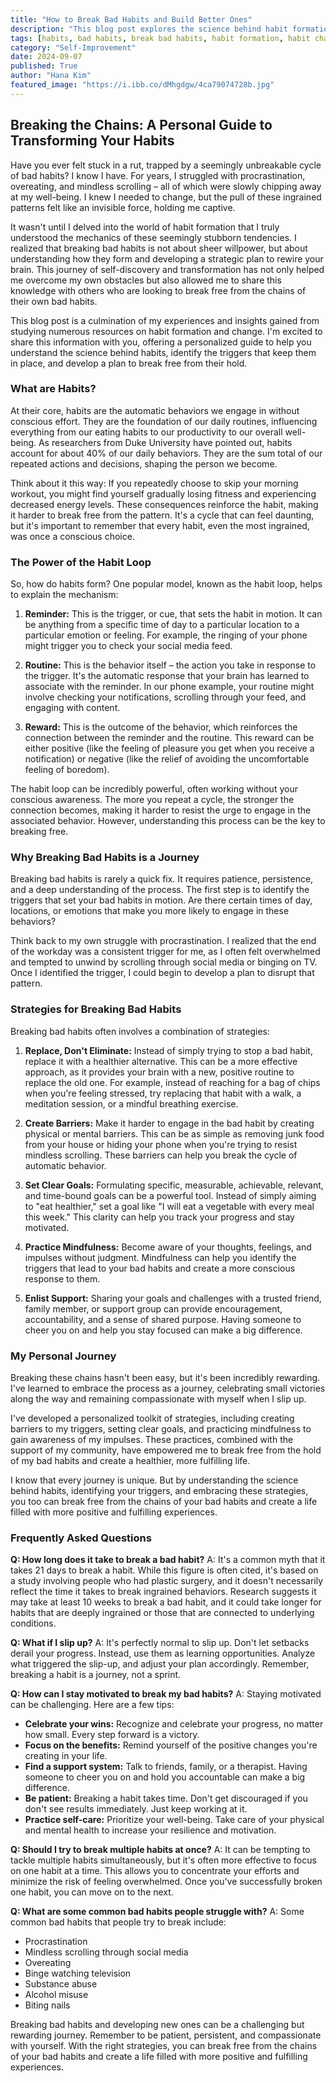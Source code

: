 ```yaml
---
title: "How to Break Bad Habits and Build Better Ones"
description: "This blog post explores the science behind habit formation and provides practical strategies for breaking negative patterns. Learn how to identify triggers, develop replacement habits, and create a plan for lasting change."
tags: [habits, bad habits, break bad habits, habit formation, habit change, self improvement, personal growth, mindfulness, motivation, productivity, wellbeing]
category: "Self-Improvement"
date: 2024-09-07
published: True
author: "Hana Kim"
featured_image: "https://i.ibb.co/dMhgdgw/4ca79074728b.jpg"
---
```


## Breaking the Chains: A Personal Guide to Transforming Your Habits

Have you ever felt stuck in a rut, trapped by a seemingly unbreakable cycle of bad habits? I know I have. For years, I struggled with procrastination, overeating, and mindless scrolling – all of which were slowly chipping away at my well-being. I knew I needed to change, but the pull of these ingrained patterns felt like an invisible force, holding me captive. 

It wasn't until I delved into the world of habit formation that I truly understood the mechanics of these seemingly stubborn tendencies. I realized that breaking bad habits is not about sheer willpower, but about understanding how they form and developing a strategic plan to rewire your brain. This journey of self-discovery and transformation has not only helped me overcome my own obstacles but also allowed me to share this knowledge with others who are looking to break free from the chains of their own bad habits. 

This blog post is a culmination of my experiences and insights gained from studying numerous resources on habit formation and change.  I'm excited to share this information with you, offering a personalized guide to help you understand the science behind habits, identify the triggers that keep them in place, and develop a plan to break free from their hold. 

###  What are Habits?

At their core, habits are the automatic behaviors we engage in without conscious effort. They are the foundation of our daily routines, influencing everything from our eating habits to our productivity to our overall well-being. As researchers from Duke University have pointed out, habits account for about 40% of our daily behaviors.  They are the sum total of our repeated actions and decisions, shaping the person we become. 

Think about it this way: If you repeatedly choose to skip your morning workout, you might find yourself gradually losing fitness and experiencing decreased energy levels. These consequences reinforce the habit, making it harder to break free from the pattern.  It's a cycle that can feel daunting, but it's important to remember that every habit, even the most ingrained, was once a conscious choice. 

### The Power of the Habit Loop

So, how do habits form?  One popular model, known as the habit loop, helps to explain the mechanism:

1. **Reminder:** This is the trigger, or cue, that sets the habit in motion.  It can be anything from a specific time of day to a particular location to a particular emotion or feeling. For example, the ringing of your phone might trigger you to check your social media feed.

2. **Routine:** This is the behavior itself – the action you take in response to the trigger.  It's the automatic response that your brain has learned to associate with the reminder. In our phone example, your routine might involve checking your notifications, scrolling through your feed, and engaging with content. 

3. **Reward:** This is the outcome of the behavior, which reinforces the connection between the reminder and the routine.  This reward can be either positive (like the feeling of pleasure you get when you receive a notification) or negative (like the relief of avoiding the uncomfortable feeling of boredom). 

The habit loop can be incredibly powerful, often working without your conscious awareness. The more you repeat a cycle, the stronger the connection becomes, making it harder to resist the urge to engage in the associated behavior. However, understanding this process can be the key to breaking free. 

### Why Breaking Bad Habits is a Journey

Breaking bad habits is rarely a quick fix. It requires patience, persistence, and a deep understanding of the process. The first step is to identify the triggers that set your bad habits in motion. Are there certain times of day, locations, or emotions that make you more likely to engage in these behaviors? 

Think back to my own struggle with procrastination.  I realized that the end of the workday was a consistent trigger for me, as I often felt overwhelmed and tempted to unwind by scrolling through social media or binging on TV.  Once I identified the trigger, I could begin to develop a plan to disrupt that pattern.

###  Strategies for Breaking Bad Habits

Breaking bad habits often involves a combination of strategies:

1. **Replace, Don't Eliminate:**  Instead of simply trying to stop a bad habit, replace it with a healthier alternative. This can be a more effective approach, as it provides your brain with a new, positive routine to replace the old one. For example, instead of reaching for a bag of chips when you're feeling stressed, try replacing that habit with a walk, a meditation session, or a mindful breathing exercise. 

2. **Create Barriers:**  Make it harder to engage in the bad habit by creating physical or mental barriers. This can be as simple as removing junk food from your house or hiding your phone when you're trying to resist mindless scrolling.  These barriers can help you break the cycle of automatic behavior.

3. **Set Clear Goals:**  Formulating specific, measurable, achievable, relevant, and time-bound goals can be a powerful tool.  Instead of simply aiming to "eat healthier," set a goal like "I will eat a vegetable with every meal this week."  This clarity can help you track your progress and stay motivated. 

4. **Practice Mindfulness:**  Become aware of your thoughts, feelings, and impulses without judgment.  Mindfulness can help you identify the triggers that lead to your bad habits and create a more conscious response to them. 

5. **Enlist Support:**  Sharing your goals and challenges with a trusted friend, family member, or support group can provide encouragement, accountability, and a sense of shared purpose.  Having someone to cheer you on and help you stay focused can make a big difference.

###  My Personal Journey

Breaking these chains hasn't been easy, but it's been incredibly rewarding.  I've learned to embrace the process as a journey, celebrating small victories along the way and remaining compassionate with myself when I slip up.  

I've developed a personalized toolkit of strategies, including creating barriers to my triggers, setting clear goals, and practicing mindfulness to gain awareness of my impulses.  These practices, combined with the support of my community, have empowered me to break free from the hold of my bad habits and create a healthier, more fulfilling life. 

I know that every journey is unique. But by understanding the science behind habits, identifying your triggers, and embracing these strategies, you too can break free from the chains of your bad habits and create a life filled with more positive and fulfilling experiences. 

###  Frequently Asked Questions

**Q: How long does it take to break a bad habit?**
A: It's a common myth that it takes 21 days to break a habit. While this figure is often cited, it's based on a study involving people who had plastic surgery, and it doesn't necessarily reflect the time it takes to break ingrained behaviors. Research suggests it may take at least 10 weeks to break a bad habit, and it could take longer for habits that are deeply ingrained or those that are connected to underlying conditions.

**Q:  What if I slip up?**
A: It's perfectly normal to slip up. Don't let setbacks derail your progress. Instead, use them as learning opportunities. Analyze what triggered the slip-up, and adjust your plan accordingly. Remember, breaking a habit is a journey, not a sprint.

**Q:  How can I stay motivated to break my bad habits?**
A:  Staying motivated can be challenging.  Here are a few tips:

* **Celebrate your wins:** Recognize and celebrate your progress, no matter how small.  Every step forward is a victory.
* **Focus on the benefits:**  Remind yourself of the positive changes you're creating in your life.
* **Find a support system:** Talk to friends, family, or a therapist. Having someone to cheer you on and hold you accountable can make a big difference.
* **Be patient:** Breaking a habit takes time. Don't get discouraged if you don't see results immediately. Just keep working at it.
* **Practice self-care:** Prioritize your well-being. Take care of your physical and mental health to increase your resilience and motivation. 

**Q: Should I try to break multiple habits at once?**
A:  It can be tempting to tackle multiple habits simultaneously, but it's often more effective to focus on one habit at a time.  This allows you to concentrate your efforts and minimize the risk of feeling overwhelmed. Once you've successfully broken one habit, you can move on to the next.

**Q: What are some common bad habits people struggle with?**
A:  Some common bad habits that people try to break include:

* Procrastination
* Mindless scrolling through social media
* Overeating
* Binge watching television
* Substance abuse
* Alcohol misuse
* Biting nails 

Breaking bad habits and developing new ones can be a challenging but rewarding journey. Remember to be patient, persistent, and compassionate with yourself.  With the right strategies, you can break free from the chains of your bad habits and create a life filled with more positive and fulfilling experiences. 
